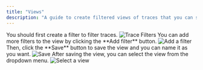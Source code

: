 ```yaml
---
title: "Views"
description: "A guide to create filtered views of traces that you can save and share with others in your organization."
---
```


<Steps>
<Step title="Create a filter">
You should first create a filter to filter traces.
<Frame>
<img src="https://keywordsai-static.s3.us-east-1.amazonaws.com/docs/traces/views/filters.jpg" alt="Trace Filters" />
</Frame>
</Step>
<Step title="Add more filters">
You can add more filters to the view by clicking the **Add filter** button.
<Frame>
<img src="https://keywordsai-static.s3.us-east-1.amazonaws.com/docs/traces/views/add-a-filter.jpg" alt="Add a filter" />
</Frame>
</Step>
<Step title="Save a view">
Then, click the **Save** button to save the view and you can name it as you want.
<Frame>
<img src="https://keywordsai-static.s3.us-east-1.amazonaws.com/docs/traces/views/save-a-view.jpg" alt="Save" />
</Frame>
</Step>
<Step title="Select the view">
After saving the view, you can select the view from the dropdown menu.
<Frame>
<img src="https://keywordsai-static.s3.us-east-1.amazonaws.com/docs/traces/views/select-a-view.jpg" alt="Select a view" />
</Frame>
</Step>
</Steps>







